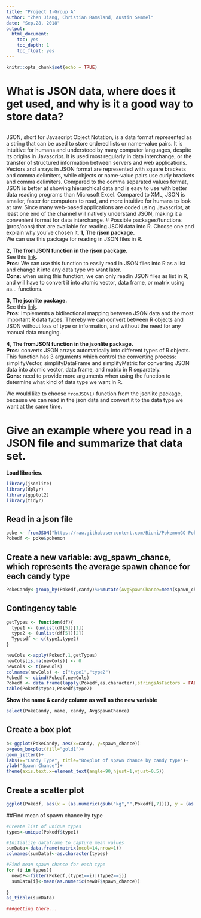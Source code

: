 ```yaml
---
title: "Project 1-Group A"
author: "Zhen Jiang, Christian Ramsland, Austin Semmel"
date: "Sep.28, 2018"
output:
  html_document:
    toc: yes
    toc_depth: 1
    toc_float: yes
---
```


```r
knitr::opts_chunk$set(echo = TRUE)
```

# What is JSON data, where does it get used, and why is it a good way to store data?
## 
JSON, short for Javascript Object Notation, is a data format represented as a string that can be used to store ordered lists or name-value pairs. It is intuitive for humans and understood by many computer languages, despite its origins in Javascript. It is used most regularly in data interchange, or the transfer of structured information between servers and web applications. Vectors and arrays in JSON format are represented with square brackets and comma delimiters, while objects or name-value pairs use curly brackets and comma delimiters. Compared to the comma separated values format, JSON is better at showing hierarchical data and is easy to use with better data reading programs than Microsoft Excel. Compared to XML, JSON is smaller, faster for computers to read, and more intuitive for humans to look at raw. Since many web-based applications are coded using Javascript, at least one end of the channel will natively understand JSON, making it a convenient format for data interchange.
# Possible packages/functions (pros/cons) that are available for reading JSON data into R. Choose one and explain why you’ve chosen it. 
**1, The rjson package.**  
   We can use this package for reading in JSON files in R.  
   
**2, The fromJSON function in the rjson package.**  
   See this [link](https://www.tutorialspoint.com/r/r_json_files.htm).  
   **Pros:** We can use this function to easily read in JSON files into R as a list and change it into any data type we want later.  
   **Cons:** when using this function, we can only readin JSON files as list in R, and will have to convert it into atomic vector, data frame, or matrix using as... functions.  
      
**3, The jsonlite package.**  
   See this [link](https://cran.r-project.org/web/packages/jsonlite/vignettes/json-aaquickstart.html).  
   **Pros:** Implements a bidirectional mapping between JSON data and the most important R data types. Thereby we can convert between R objects and JSON without loss of type or information, and without the need for any manual data munging.  
   
**4, The fromJSON function in the jsonlite package.**  
   **Pros:** converts JSON arrays automatically into different types of R objects.  
   This function has 3 arguments which control the converting process: simplifyVector, simplifyDataFrame and simplifyMatrix for converting JSON data into atomic vector, data frame, and matrix in R separately.  
   **Cons:** need to provide more arguments when using the function to determine what kind of data type we want in R.  

We would like to choose `fromJSON()` function from the jsonlite package, because we can read in the json data and convert it to the data type we want at the same time.  

# Give an example where you read in a JSON file and summarize that data set.  

**Load libraries.**  

```r
library(jsonlite)
library(dplyr)
library(ggplot2)
library(tidyr)
```

## Read in a json file  

```r
poke <- fromJSON("https://raw.githubusercontent.com/Biuni/PokemonGO-Pokedex/master/pokedex.json",simplifyDataFrame = TRUE)
Pokedf <- poke$pokemon
```

## Create a new variable: avg_spawn_chance, which represents the average spawn chance for each candy type  

```r
PokeCandy<-group_by(Pokedf,candy)%>%mutate(AvgSpawnChance=mean(spawn_chance))
```

## Contingency table
```r
getTypes <- function(df){
  type1 <- (unlist(df[5])[1])
  type2 <- (unlist(df[5])[2])
  Typesdf <- c(type1,type2)
}

newCols <-apply(Pokedf,1,getTypes)
newCols[is.na(newCols)] <- 0
newCols <- t(newCols)
colnames(newCols) <- c("type1","type2")
Pokedf <- cbind(Pokedf,newCols)
Pokedf <- data.frame(lapply(Pokedf,as.character),stringsAsFactors = FALSE)
table(Pokedf$type1,Pokedf$type2)
```

**Show the name & candy column as well as the new variable**  

```r
select(PokeCandy, name, candy, AvgSpawnChance)
```

## Create a box plot  

```r
b<-ggplot(PokeCandy, aes(x=candy, y=spawn_chance))
b+geom_boxplot(fill="gold1")+
geom_jitter()+
labs(x="Candy Type", title="Boxplot of spawn chance by candy type")+
ylab("Spawn Chance")+
theme(axis.text.x=element_text(angle=90,hjust=1,vjust=0.5))

```
## Create a scatter plot
```r
ggplot(Pokedf, aes(x = (as.numeric(gsub("kg","",Pokedf[,7]))), y = (as.numeric(gsub("m","",Pokedf[,6]))),color = Type1)) + geom_point()
```

##Find mean of spawn chance by type
```r
#Create list of unique types
types<-unique(Pokedf$type1)

#Initialize dataframe to capture mean values
sumData<-data.frame(matrix(ncol=14,nrow=1))
colnames(sumData)<-as.character(types)

#Find mean spawn chance for each type
for (i in types){
  newDF<-filter(Pokedf,(type1==i)|(type2==i))
  sumData[i]<-mean(as.numeric(newDF$spawn_chance))
  
}
as_tibble(sumData)
```


```r
###getting there...

```



